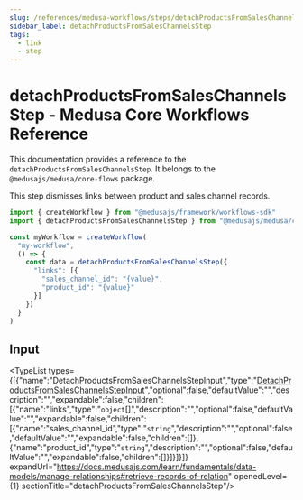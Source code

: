 ```yaml
---
slug: /references/medusa-workflows/steps/detachProductsFromSalesChannelsStep
sidebar_label: detachProductsFromSalesChannelsStep
tags:
  - link
  - step
---
```



# detachProductsFromSalesChannelsStep - Medusa Core Workflows Reference

This documentation provides a reference to the `detachProductsFromSalesChannelsStep`. It belongs to the `@medusajs/medusa/core-flows` package.

This step dismisses links between product and sales channel records.

```ts title="src/workflows/my-workflow.ts"
import { createWorkflow } from "@medusajs/framework/workflows-sdk"
import { detachProductsFromSalesChannelsStep } from "@medusajs/medusa/core-flows"

const myWorkflow = createWorkflow(
  "my-workflow",
  () => {
    const data = detachProductsFromSalesChannelsStep({
      "links": [{
        "sales_channel_id": "{value}",
        "product_id": "{value}"
      }]
    })
  }
)
```
  

## Input

<TypeList types={[{"name":"DetachProductsFromSalesChannelsStepInput","type":"[DetachProductsFromSalesChannelsStepInput](../../../../interfaces/core_flows.DetachProductsFromSalesChannelsStepInput/page.mdx)","optional":false,"defaultValue":"","description":"","expandable":false,"children":[{"name":"links","type":"`object`[]","description":"","optional":false,"defaultValue":"","expandable":false,"children":[{"name":"sales_channel_id","type":"`string`","description":"","optional":false,"defaultValue":"","expandable":false,"children":[]},{"name":"product_id","type":"`string`","description":"","optional":false,"defaultValue":"","expandable":false,"children":[]}]}]}]} expandUrl="https://docs.medusajs.com/learn/fundamentals/data-models/manage-relationships#retrieve-records-of-relation" openedLevel={1} sectionTitle="detachProductsFromSalesChannelsStep"/>
